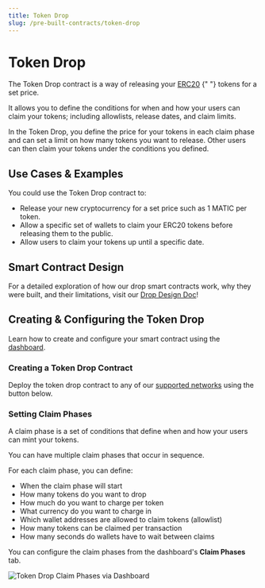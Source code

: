 ```yaml
---
title: Token Drop
slug: /pre-built-contracts/token-drop
---
```



# Token Drop

<div className="deployContractBtnContainer" style={{ marginTop: -70 }}>
  <DeployThisContractButton
    link={"https://thirdweb.com/thirdweb.eth/DropERC20?via=portal"}
    contractType="token-drop"
  />
</div>

<div className="heroGrid">
<div>
<p>
The Token Drop contract is a way of releasing your <a href="https://eips.ethereum.org/EIPS/eip-20">ERC20</a>
{" "} tokens for a set price.
</p>

It allows you to define the conditions for when and how your users can claim
your tokens; including allowlists, release dates, and claim limits.

  </div>
  <div className="heroGridImageContainer">
    <YoutubeEmbed link={"https://www.youtube.com/embed/FlqplYUvFHQ"} />
  </div>
</div>

In the Token Drop, you define the price for your tokens in each claim phase and can set a
limit on how many tokens you want to release. Other users can then claim your tokens under
the conditions you defined.

## Use Cases & Examples

You could use the Token Drop contract to:

- Release your new cryptocurrency for a set price such as 1 MATIC per token.
- Allow a specific set of wallets to claim your ERC20 tokens before releasing them to the public.
- Allow users to claim your tokens up until a specific date.

<div className="row" style={{ marginBottom: 24 }}>
  <div className="col col--6" style={{ marginTop: 8 }}>
    <QuickstartCard
      name="Guide: Create A Token Drop Claim Page"
      link="https://blog.thirdweb.com/guides/claim-erc20-token-nextjs"
      image="/assets/icons/education.png"
    />
  </div>
  <div className="col col--6" style={{ marginTop: 8 }}>
    <QuickstartCard
      name="Example Repo: Token Drop"
      link="https://github.com/thirdweb-example/token-drop"
      image="/assets/icons/education.png"
    />
  </div>
</div>

## Smart Contract Design

For a detailed exploration of how our drop smart contracts work, why they were built,
and their limitations, visit our [Drop Design Doc](/contracts/design/Drop)!

<div className="row" style={{ marginBottom: 24 }}>
  <div className="col col--12" style={{ marginTop: 8 }}>
    <QuickstartCard
      name="Drop Smart Contract Design Document"
      link="/contracts/design/Drop"
      image="/assets/icons/drop.png"
    />
  </div>
</div>

## Creating & Configuring the Token Drop

Learn how to create and configure your smart contract using the [dashboard](https://thirdweb.com/dashboard).

### Creating a Token Drop Contract

Deploy the token drop contract to any of our
[supported networks](https://blog.thirdweb.com/guides/which-network-should-you-use) using the button below.

<div style={{ width: "fit-content" }}>
  <DeployThisContractButton
    link={"https://thirdweb.com/thirdweb.eth/DropERC20?via=portal"}
    contractType="token-drop"
  />
</div>

### Setting Claim Phases

A claim phase is a set of conditions that define when and how your users can mint your tokens.

You can have multiple claim phases that occur in sequence.

For each claim phase, you can define:

- When the claim phase will start
- How many tokens do you want to drop
- How much do you want to charge per token
- What currency do you want to charge in
- Which wallet addresses are allowed to claim tokens (allowlist)
- How many tokens can be claimed per transaction
- How many seconds do wallets have to wait between claims

You can configure the claim phases from the dashboard's **Claim Phases** tab.

![Token Drop Claim Phases via Dashboard](./assets/token-drop-claim-phases.png)
